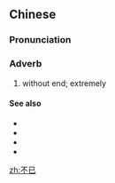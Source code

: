 ==Chinese==
{{zh-forms}}

===Pronunciation===
{{zh-pron
|m=不yǐ
|c=bat1 ji5
|cat=adv
}}

===Adverb===
{{zh-adv}}

# {{lb|zh|as a suffix}} without end; extremely

====See also====
* {{zh-l|不斷}}
* {{zh-l|不休}}
* {{zh-l|無限制}}
* {{zh-l|無休止}}

[[zh:不已]]